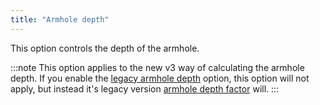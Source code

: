 ```yaml
---
title: "Armhole depth"
---
```


This option controls the depth of the armhole.

:::note
This option applies to the new v3 way of calculating the armhole depth.  If you
enable the [legacy armhole
depth](/docs/designs/brian/options#legacyarmholedepth) option, this option will
not apply, but instead it's legacy version [armhole depth
factor](/docs/designs/brian/options#armholedepthfactor) will.
:::


